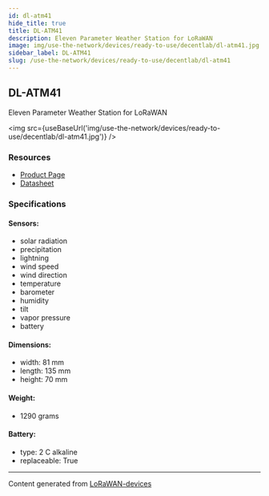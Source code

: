 ```yaml
---
id: dl-atm41
hide_title: true
title: DL-ATM41
description: Eleven Parameter Weather Station for LoRaWAN
image: img/use-the-network/devices/ready-to-use/decentlab/dl-atm41.jpg
sidebar_label: DL-ATM41
slug: /use-the-network/devices/ready-to-use/decentlab/dl-atm41
---
```



## DL-ATM41

Eleven Parameter Weather Station for LoRaWAN

<img src={useBaseUrl('img/use-the-network/devices/ready-to-use/decentlab/dl-atm41.jpg')} />

### Resources

- [Product Page](https://www.decentlab.com/products/eleven-parameter-weather-station-for-lorawan)
- [Datasheet](https://cdn.decentlab.com/download/datasheets/Decentlab-DL-ATM41-datasheet.pdf)

### Specifications

#### Sensors:

- solar radiation
- precipitation
- lightning
- wind speed
- wind direction
- temperature
- barometer
- humidity
- tilt
- vapor pressure
- battery

#### Dimensions:

- width: 81 mm
- length: 135 mm
- height: 70 mm

#### Weight:

- 1290 grams

#### Battery:

- type: 2 C alkaline
- replaceable: True

---

Content generated from [LoRaWAN-devices](https://github.com/TheThingsNetwork/lorawan-devices)
